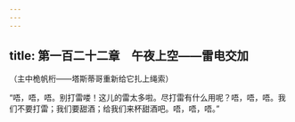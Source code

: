 ```yaml
---
---
---
```

title: 第一百二十二章　午夜上空——雷电交加
---






（主中桅帆桁——塔斯蒂哥重新给它扎上绳索）

“唔，唔，唔。别打雷喽！这儿的雷太多啦。尽打雷有什么用呢？唔，唔，唔。我们不要打雷；我们要甜酒；给我们来杯甜酒吧。唔，唔，唔。”